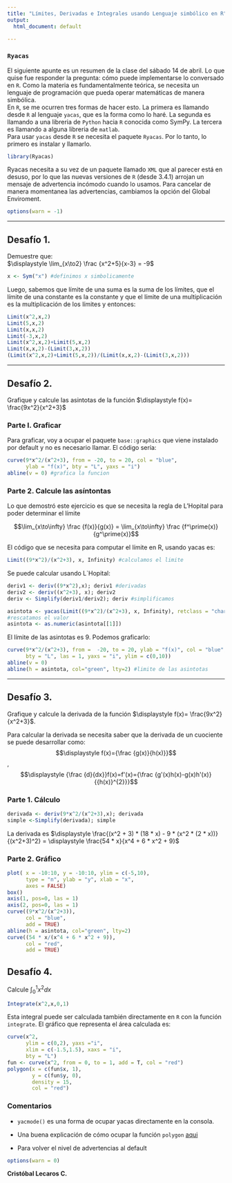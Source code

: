```yaml
---
title: "Límites, Derivadas e Integrales usando Lenguaje simbólico en R"
output:
  html_document: default
  
---
```

### `Ryacas` 
El siguiente apunte es un resumen de la clase del sábado 14 de abril. Lo que quise fue responder la pregunta: cómo puede implementarse lo conversado en `R`. 
Como la materia es fundamentalmente teórica, se necesita un lenguaje de programación que pueda operar matemáticas de manera simbólica.  
En `R`, se me ocurren tres formas de hacer esto. La primera es llamando desde `R` al lenguaje `yacas`, que es la forma como lo haré. La segunda es llamando a una libreria de `Python` hacia `R` conocida como SymPy. La tercera es llamando a alguna libreria de `matlab`.  
Para usar `yacas` desde `R` se necesita el paquete `Ryacas`. Por lo tanto, lo primero es instalar y llamarlo.  
```r
library(Ryacas)
```

Ryacas necesita a su vez de un paquete llamado `XML` que al parecer está en desuso, por lo que las nuevas versiones de `R` (desde 3.4.1) arrojan un mensaje de advertencia incómodo cuando lo usamos. Para cancelar de manera momentanea las advertencias, cambiamos la opción del Global Enviroment.
```r
options(warn = -1)
```

***
## Desafío 1.
Demuestre que:  
$\displaystyle \lim_{x\to2} \frac {x^2+5}{x-3} = -9$  
  

```r
x <- Sym("x") #definimos x simbolicamente

```
Luego, sabemos que límite de una suma es la suma de los límites, que el límite de una constante es la constante y que el límite de una multiplicación es la multiplicación de los límites y entonces:

```r
Limit(x^2,x,2)
Limit(5,x,2)
Limit(x,x,2)
Limit(-3,x,2)
Limit(x^2,x,2)+Limit(5,x,2)
Limit(x,x,2)-(Limit(3,x,2))
(Limit(x^2,x,2)+Limit(5,x,2))/(Limit(x,x,2)-(Limit(3,x,2)))
```

***

## Desafío 2. 
Grafique y calcule las asintotas de la función  $\displaystyle f(x)= \frac{9x^2}{x^2+3}$  

### Parte I. Graficar  


Para graficar, voy a ocupar el paquete `base::graphics` que viene instalado por default y no es necesario llamar.
El código sería:  

```r
curve(9*x^2/(x^2+3), from = -20, to = 20, col = "blue",
      ylab = "f(x)", bty = "L", yaxs = "i")
abline(v = 0) #grafica la funcion

```

### Parte 2. Calcule las asíntontas

Lo que demostró este ejercicio es que se necesita la regla de L'Hopital para poder determinar el límite

$$\lim_{x\to\infty} \frac {f(x)}{g(x)} = \lim_{x\to\infty} \frac {f^\prime(x)}{g^\prime(x)}$$

El código que se necesita para computar el límite en R, usando yacas es:

```r

Limit((9*x^2)/(x^2+3), x, Infinity) #calculamos el limite

```

Se puede calcular usando L`Hopital:

```r

deriv1 <- deriv((9*x^2),x); deriv1 #derivadas
deriv2 <- deriv((x^2+3), x); deriv2 
deriv <- Simplify(deriv1/deriv2); deriv #simplificamos

asintota <- yacas(Limit((9*x^2)/(x^2+3), x, Infinity), retclass = "character") 
#rescatamos el valor
asintota <- as.numeric(asintota[[1]])
```

El límite de las asintotas es 9.
Podemos graficarlo:

```r

curve(9*x^2/(x^2+3), from =  -20, to = 20, ylab = "f(x)", col = "blue",
      bty = "L", las = 1, yaxs = "i", ylim = c(0,10))
abline(v = 0)
abline(h = asintota, col="green", lty=2) #limite de las asintotas
```


***

## Desafío 3.  
Grafique y calcule la derivada de la función $\displaystyle f(x)= \frac{9x^2}{x^2+3}$.

Para calcular la derivada se necesita saber que la derivada de un cuociente se puede desarrollar como: 
$$\displaystyle f(x)={\frac {g(x)}{h(x)}}$$,
$$\displaystyle {\frac {d}{dx}}f(x)=f'(x)={\frac {g'(x)h(x)-g(x)h'(x)}{{h(x)}^{2}}}$$


### Parte 1. Cálculo  

```r
derivada <- deriv(9*x^2/(x^2+3),x); derivada
simple <-Simplify(derivada); simple

```

La derivada es $\displaystyle \frac{(x^2 + 3) * (18 * x) - 9 * (x^2 * (2 * x))}{(x^2+3)^2} =   \displaystyle \frac{54 * x}{x^4 + 6 * x^2 + 9}$

### Parte 2. Gráfico
```r
plot( x = -10:10, y = -10:10, ylim = c(-5,10),
      type = "n", ylab = "y", xlab = "x",
      axes = FALSE)
box()
axis(1, pos=0, las = 1)
axis(2, pos=0, las = 1)
curve((9*x^2/(x^2+3)), 
      col = "blue",
      add = TRUE)
abline(h = asintota, col="green", lty=2)
curve((54 * x/(x^4 + 6 * x^2 + 9)),
      col = "red",
      add = TRUE)

```

## Desafío 4.

Calcule $\displaystyle \int_0^1x^2dx$

```r
Integrate(x^2,x,0,1)
```
Esta integral puede ser calculada también directamente en `R` con la función `integrate`. 
El gráfico que representa el área calculada es:

```r
curve(x^2, 
      ylim = c(0,2), yaxs ="i",
      xlim = c(-1.5,1.5), xaxs = "i",
      bty = "L")
fun <- curve(x^2, from = 0, to = 1, add = T, col = "red")
polygon(x = c(fun$x, 1),
        y = c(fun$y, 0),
        density = 15,
        col = "red")
```


### Comentarios

* `yacmode()` es una forma de ocupar yacas directamente en la consola.
* Una buena explicación de cómo ocupar la función `polygon` [aqui](https://stackoverflow.com/questions/37472365/how-to-use-polygon-to-shade-below-a-probability-density-curve)  

* Para volver el nivel de advertencias al default
```r
options(warn = 0)
```
  
  
  **Cristóbal Lecaros C.**
